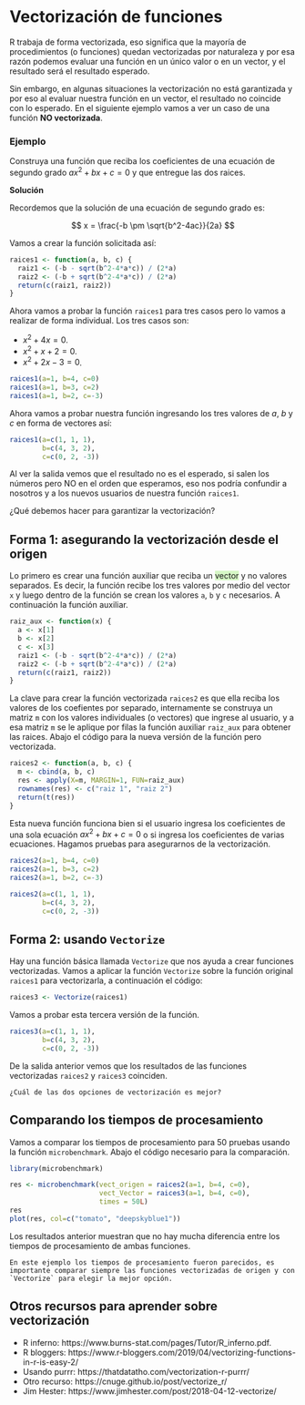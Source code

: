 # Vectorización de funciones {#vecfun}

R trabaja de forma vectorizada, eso significa que la mayoría de procedimientos (o funciones) quedan vectorizadas por naturaleza y por esa razón podemos evaluar una función en un único valor o en un vector, y el resultado será el resultado esperado.

Sin embargo, en algunas situaciones la vectorización no está garantizada y por eso al evaluar nuestra función en un vector, el resultado no coincide con lo esperado. En el siguiente ejemplo vamos a ver un caso de una función __NO vectorizada__.

### Ejemplo {-}
Construya una función que reciba los coeficientes de una ecuación de segundo grado $ax^2+bx+c=0$ y que entregue las dos raices.

__Solución__

Recordemos que la solución de una ecuación de segundo grado es:

$$
x = \frac{-b \pm \sqrt{b^2-4ac}}{2a}
$$

Vamos a crear la función solicitada así:

```r
raices1 <- function(a, b, c) {
  raiz1 <- (-b - sqrt(b^2-4*a*c)) / (2*a)
  raiz2 <- (-b + sqrt(b^2-4*a*c)) / (2*a)
  return(c(raiz1, raiz2))
}
```

Ahora vamos a probar la función `raices1` para tres casos pero lo vamos a realizar de forma individual. Los tres casos son:

- $x^2+4x=0$.
- $x^2+x+2=0$.
- $x^2+2x-3=0$.

```r
raices1(a=1, b=4, c=0)
raices1(a=1, b=3, c=2)
raices1(a=1, b=2, c=-3)
```

Ahora vamos a probar nuestra función ingresando los tres valores de $a$, $b$ y $c$ en forma de vectores así:

```r
raices1(a=c(1, 1, 1), 
        b=c(4, 3, 2), 
        c=c(0, 2, -3))
```

Al ver la salida vemos que el resultado no es el esperado, si salen los números pero NO en el orden que esperamos, eso nos podría confundir a nosotros y a los nuevos usuarios de nuestra función `raices1`.

¿Qué debemos hacer para garantizar la vectorización?

## Forma 1: asegurando la vectorización desde el origen

Lo primero es crear una función auxiliar que reciba un [vector]{style="background-color:#D6F7C6"} y no valores separados. Es decir, la función recibe los tres valores por medio del vector `x` y luego dentro de la función se crean los valores `a`, `b` y `c` necesarios. A continuación la función auxiliar.

```r
raiz_aux <- function(x) {
  a <- x[1]
  b <- x[2]
  c <- x[3]
  raiz1 <- (-b - sqrt(b^2-4*a*c)) / (2*a)
  raiz2 <- (-b + sqrt(b^2-4*a*c)) / (2*a)
  return(c(raiz1, raiz2))
}
```

La clave para crear la función vectorizada `raices2` es que ella reciba los valores de los coefientes por separado, internamente se construya un matriz `m` con los valores individuales (o vectores) que ingrese al usuario, y a esa matriz `m` se le aplique por filas la función auxiliar `raiz_aux` para obtener las raices. Abajo el código para la nueva versión de la función pero vectorizada.

```r
raices2 <- function(a, b, c) {
  m <- cbind(a, b, c)
  res <- apply(X=m, MARGIN=1, FUN=raiz_aux)
  rownames(res) <- c("raiz 1", "raiz 2")
  return(t(res))
}
```

Esta nueva función funciona bien si el usuario ingresa los coeficientes de una sola ecuación $ax^2+bx+c=0$ o si ingresa los coeficientes de varias ecuaciones. Hagamos pruebas para asegurarnos de la vectorización.

```r
raices2(a=1, b=4, c=0)
raices2(a=1, b=3, c=2)
raices2(a=1, b=2, c=-3)

raices2(a=c(1, 1, 1), 
        b=c(4, 3, 2), 
        c=c(0, 2, -3))
```

## Forma 2: usando `Vectorize`

Hay una función básica llamada `Vectorize` que nos ayuda a crear funciones vectorizadas. Vamos a aplicar la función `Vectorize` sobre la función original `raices1` para vectorizarla, a continuación el código:

```r
raices3 <- Vectorize(raices1)
```

Vamos a probar esta tercera versión de la función.

```r
raices3(a=c(1, 1, 1), 
        b=c(4, 3, 2), 
        c=c(0, 2, -3))
```

De la salida anterior vemos que los resultados de las funciones vectorizadas `raices2` y `raices3` coinciden.

```block2
¿Cuál de las dos opciones de vectorización es mejor?
```

## Comparando los tiempos de procesamiento

Vamos a comparar los tiempos de procesamiento para 50 pruebas usando la función `microbenchmark`. Abajo el código necesario para la comparación.

```r
library(microbenchmark)

res <- microbenchmark(vect_origen = raices2(a=1, b=4, c=0),
                      vect_Vector = raices3(a=1, b=4, c=0),
                      times = 50L)
res
plot(res, col=c("tomato", "deepskyblue1"))
```

Los resultados anterior muestran que no hay mucha diferencia entre los tiempos de procesamiento de ambas funciones.

```block2
En este ejemplo los tiempos de procesamiento fueron parecidos, es importante comparar siempre las funciones vectorizadas de origen y con `Vectorize` para elegir la mejor opción.
```

## Otros recursos para aprender sobre vectorización

- R inferno: https://www.burns-stat.com/pages/Tutor/R_inferno.pdf.
- R bloggers: https://www.r-bloggers.com/2019/04/vectorizing-functions-in-r-is-easy-2/
- Usando purrr: https://thatdatatho.com/vectorization-r-purrr/
- Otro recurso: https://cnuge.github.io/post/vectorize_r/
- Jim Hester: https://www.jimhester.com/post/2018-04-12-vectorize/


